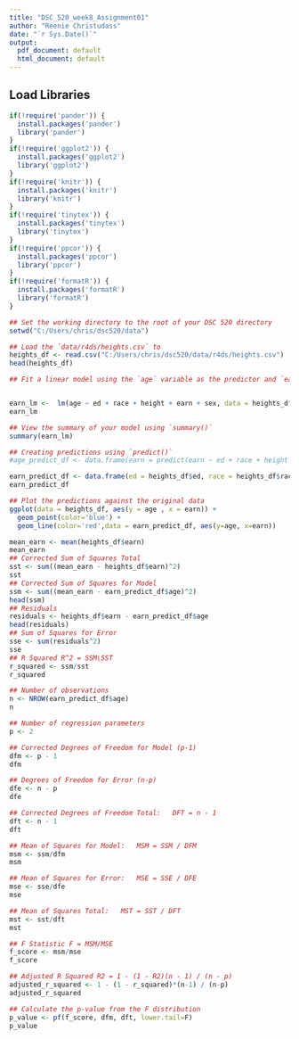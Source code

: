 ```yaml
---
title: "DSC_520_week8_Assignment01"
author: "Reenie Christudass"
date: "`r Sys.Date()`"
output:
  pdf_document: default
  html_document: default
---
```


## Load Libraries
```r
if(!require('pander')) {
  install.packages('pander')
  library('pander')
}
if(!require('ggplot2')) {
  install.packages('ggplot2')
  library('ggplot2')
}
if(!require('knitr')) {
  install.packages('knitr')
  library('knitr')
}
if(!require('tinytex')) {
  install.packages('tinytex')
  library('tinytex')
}
if(!require('ppcor')) {
  install.packages('ppcor')
  library('ppcor')
}
if(!require('formatR')) {
  install.packages('formatR')
  library('formatR')
}
```

```r
## Set the working directory to the root of your DSC 520 directory
setwd("C:/Users/chris/dsc520/data")
```

```r
## Load the `data/r4ds/heights.csv` to
heights_df <- read.csv("C:/Users/chris/dsc520/data/r4ds/heights.csv")
head(heights_df)
```

```r
## Fit a linear model using the `age` variable as the predictor and `earn` as the


earn_lm <-  lm(age ~ ed + race + height + earn + sex, data = heights_df)
earn_lm
```
```r
## View the summary of your model using `summary()`
summary(earn_lm)
```

```r
## Creating predictions using `predict()`
#age_predict_df <- data.frame(earn = predict(earn ~ ed + race + height + age + sex, data = heights_df), age=___)

earn_predict_df <- data.frame(ed = heights_df$ed, race = heights_df$race, height = heights_df$height, age = heights_df$age, sex = heights_df$sex, earn = heights_df$earn, age = predict(earn_lm, data = heights_df))
earn_predict_df
```


```r
## Plot the predictions against the original data
ggplot(data = heights_df, aes(y = age , x = earn)) +
  geom_point(color='blue') +
  geom_line(color='red',data = earn_predict_df, aes(y=age, x=earn))
```


```r
mean_earn <- mean(heights_df$earn)
mean_earn
## Corrected Sum of Squares Total
sst <- sum((mean_earn - heights_df$earn)^2)
sst
## Corrected Sum of Squares for Model
ssm <- sum((mean_earn - earn_predict_df$age)^2)
head(ssm)
## Residuals
residuals <- heights_df$earn - earn_predict_df$age
head(residuals)
## Sum of Squares for Error
sse <- sum(residuals^2)
sse
## R Squared R^2 = SSM\SST
r_squared <- ssm/sst
r_squared
```

```r
## Number of observations
n <- NROW(earn_predict_df$age)
n
```

```r
## Number of regression parameters
p <- 2
```

```r
## Corrected Degrees of Freedom for Model (p-1)
dfm <- p - 1
dfm
```

```r
## Degrees of Freedom for Error (n-p)
dfe <- n - p
dfe
```

```r
## Corrected Degrees of Freedom Total:   DFT = n - 1
dft <- n - 1
dft
```


```r
## Mean of Squares for Model:   MSM = SSM / DFM
msm <- ssm/dfm
msm
```


```r
## Mean of Squares for Error:   MSE = SSE / DFE
mse <- sse/dfe
mse
```


```r
## Mean of Squares Total:   MST = SST / DFT
mst <- sst/dft
mst
```


```r
## F Statistic F = MSM/MSE
f_score <- msm/mse
f_score
```


```r
## Adjusted R Squared R2 = 1 - (1 - R2)(n - 1) / (n - p)
adjusted_r_squared <- 1 - (1 - r_squared)*(n-1) / (n-p)
adjusted_r_squared
```


```r
## Calculate the p-value from the F distribution
p_value <- pf(f_score, dfm, dft, lower.tail=F)
p_value
```

